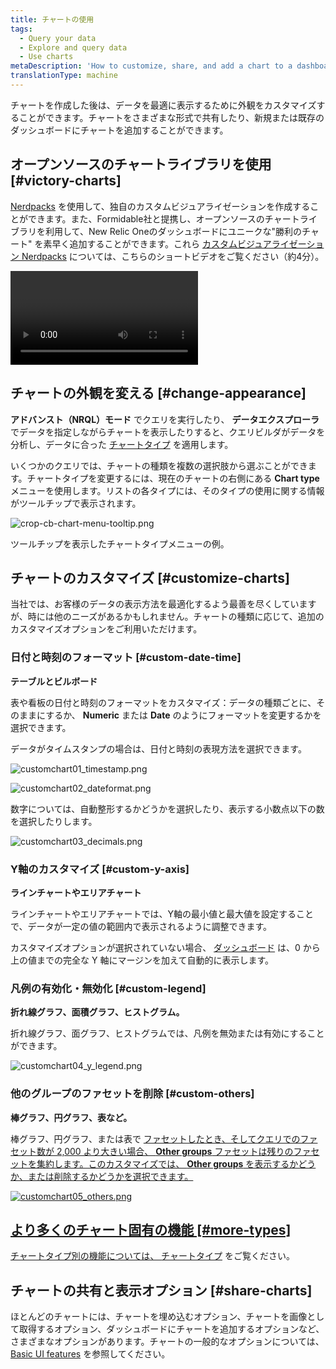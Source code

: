```yaml
---
title: チャートの使用
tags:
  - Query your data
  - Explore and query data
  - Use charts
metaDescription: 'How to customize, share, and add a chart to a dashboard in New Relic One'
translationType: machine
---
```








チャートを作成した後は、データを最適に表示するために外観をカスタマイズすることができます。チャートをさまざまな形式で共有したり、新規または既存のダッシュボードにチャートを追加することができます。

## オープンソースのチャートライブラリを使用 [#victory-charts]

[Nerdpacks](https://developer.newrelic.com/explore-docs/custom-viz/) を使用して、独自のカスタムビジュアライゼーションを作成することができます。また、Formidable社と提携し、オープンソースのチャートライブラリを利用して、New Relic Oneのダッシュボードにユニークな"勝利のチャート" を素早く追加することができます。これら [カスタムビジュアライゼーション Nerdpacks](https://developer.newrelic.com/build-apps/customize-nerdpack/) については、こちらのショートビデオをご覧ください（約4分）。

<Video
  id="WgHPo1lyf0Q"
  type="youtube"
/>

## チャートの外観を変える [#change-appearance]

**アドバンスト（NRQL）モード** でクエリを実行したり、 **データエクスプローラ** でデータを指定しながらチャートを表示したりすると、クエリビルダがデータを分析し、データに合った [チャートタイプ](/docs/insights/use-insights-ui/manage-dashboards/insights-chart-types) を適用します。

いくつかのクエリでは、チャートの種類を複数の選択肢から選ぶことができます。チャートタイプを変更するには、現在のチャートの右側にある **Chart type** メニューを使用します。リストの各タイプには、そのタイプの使用に関する情報がツールチップで表示されます。

<img
  title="crop-cb-chart-menu-tooltip.png"
  alt="crop-cb-chart-menu-tooltip.png"
  src={cropCbChartMenuTooltip0}
/>

<figcaption>
  ツールチップを表示したチャートタイプメニューの例。
</figcaption>

## チャートのカスタマイズ [#customize-charts]

当社では、お客様のデータの表示方法を最適化するよう最善を尽くしていますが、時には他のニーズがあるかもしれません。チャートの種類に応じて、追加のカスタマイズオプションをご利用いただけます。

### 日付と時刻のフォーマット [#custom-date-time]

**テーブルとビルボード**

表や看板の日付と時刻のフォーマットをカスタマイズ：データの種類ごとに、そのままにするか、 **Numeric** または **Date** のようにフォーマットを変更するかを選択できます。

データがタイムスタンプの場合は、日付と時刻の表現方法を選択できます。

<img
  title="customchart01_timestamp.png"
  alt="customchart01_timestamp.png"
  src={customchart01Timestamp}
/>

<img
  title="customchart02_dateformat.png"
  alt="customchart02_dateformat.png"
  src={customchart02Dateformat}
/>

数字については、自動整形するかどうかを選択したり、表示する小数点以下の数を選択したりします。

<img
  title="customchart03_decimals.png"
  alt="customchart03_decimals.png"
  src={customchart03Decimals}
/>

### Y軸のカスタマイズ [#custom-y-axis]

**ラインチャートやエリアチャート**

ラインチャートやエリアチャートでは、Y軸の最小値と最大値を設定することで、データが一定の値の範囲内で表示されるように調整できます。

カスタマイズオプションが選択されていない場合、 [ダッシュボード](/docs/query-your-data/explore-query-data/dashboards/introduction-dashboards) は、0 から上の値までの完全な Y 軸にマージンを加えて自動的に表示します。

### 凡例の有効化・無効化 [#custom-legend]

**折れ線グラフ、面積グラフ、ヒストグラム。**

折れ線グラフ、面グラフ、ヒストグラムでは、凡例を無効または有効にすることができます。

<img
  title="customchart04_y_legend.png"
  alt="customchart04_y_legend.png"
  src={customchart04YLegend}
/>

### 他のグループのファセットを削除 [#custom-others]

**棒グラフ、円グラフ、表など。**

棒グラフ、円グラフ、または表で [ファセットしたとき、そしてクエリでのファセット数が 2,000 より大きい場合、 **Other groups** ファセットは残りのファセットを集約します。このカスタマイズでは、 **Other groups** を表示するかどうか、または削除するかどうかを選択できます。](/docs/query-your-data/explore-query-data/dashboards/filter-new-relic-one-dashboards-facets)

[<img
  title="customchart05_others.png"
  alt="customchart05_others.png"
  src={customchart05Others}
/>](/docs/query-your-data/explore-query-data/dashboards/filter-new-relic-one-dashboards-facets)

## [より多くのチャート固有の機能 \[#more-types\]](/docs/query-your-data/explore-query-data/dashboards/filter-new-relic-one-dashboards-facets)

[チャートタイプ別の機能については、 ](/docs/query-your-data/explore-query-data/dashboards/filter-new-relic-one-dashboards-facets)[チャートタイプ](/docs/insights/use-insights-ui/manage-dashboards/chart-types/) をご覧ください。

## チャートの共有と表示オプション [#share-charts]

ほとんどのチャートには、チャートを埋め込むオプション、チャートを画像として取得するオプション、ダッシュボードにチャートを追加するオプションなど、さまざまなオプションがあります。チャートの一般的なオプションについては、 [Basic UI features](/docs/new-relic-one/use-new-relic-one/get-started/new-relic-one-core-ui-components) を参照してください。

